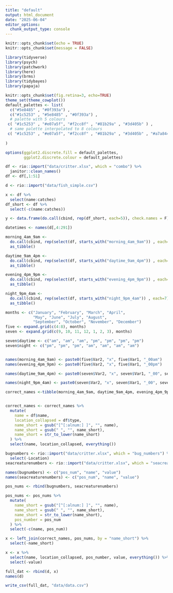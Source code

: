 ```yaml
---
title: "default"
output: html_document
date: "2025-06-04"
editor_options: 
  chunk_output_type: console
---
```


```r
knitr::opts_chunk$set(echo = TRUE)
knitr::opts_chunk$set(message = FALSE)
```

```r
library(tidyverse)
library(psych)
library(patchwork)
library(here)
library(brms)
library(tidybayes)
library(papaja)
```

```r
knitr::opts_chunk$set(fig.retina=3, echo=TRUE)
theme_set(theme_cowplot())
default_palettes <- list(
  c("#5e8485" , "#0f393a") ,
  c("#1c5253" , "#5e8485" , "#0f393a") , 
  # palette with 5 colours
 c( "#1c5253" , "#e07a5f", "#f2cc8f" , "#81b29a" , "#3d405b" ) ,
  # same palette interpolated to 8 colours
 c( "#1c5253" , "#e07a5f", "#f2cc8f" , "#81b29a" , "#3d405b" , "#a7a844" , "#69306d" ) 
  
)

options(ggplot2.discrete.fill = default_palettes, 
        ggplot2.discrete.colour = default_palettes)
```

```r
df <- rio::import("data/critter.xlsx", which = "combo") %>% 
  janitor::clean_names()
df <- df[,1:51]

d <- rio::import("data/fish_simple.csv")
```

```r
x <- df %>% 
  select(name:catches)
df_short <- df %>% 
  select(-c(name:catches))

y <- data.frame(do.call(cbind, rep(df_short, each=5)), check.names = F)

datetimes <- names(d[,4:291])

morning_4am_9am <- 
  do.call(cbind, rep(select(df, starts_with("morning_4am_9am")) , each=5)) %>% 
  as_tibble()

daytime_9am_4pm <- 
  do.call(cbind, rep(select(df, starts_with("daytime_9am_4pm")) , each=7)) %>% 
  as_tibble()

evening_4pm_9pm <- 
  do.call(cbind, rep(select(df, starts_with("evening_4pm_9pm")) , each=5)) %>% 
  as_tibble()

night_9pm_4am <- 
  do.call(cbind, rep(select(df, starts_with("night_9pm_4am")) , each=7)) %>% 
  as_tibble()

```


```r
months <- c("January", "February", "March", "April",
            "May", "June", "July", "August",
            "September", "October", "November", "December")
five <- expand.grid(c(4:8), months)
seven <- expand.grid(c(9, 10, 11, 12, 1, 2, 3), months)

seven$daytime <- c("am", "am", "am", "pm", "pm", "pm", "pm")
seven$night <- c("pm", "pm", "pm", "am", "am", "am", "am")


names(morning_4am_9am) <- paste0(five$Var2, "x", five$Var1, "_00am")
names(evening_4pm_9pm) <- paste0(five$Var2, "x", five$Var1, "_00pm")

names(daytime_9am_4pm) <- paste0(seven$Var2, "x", seven$Var1, "_00", seven$daytime)

names(night_9pm_4am) <- paste0(seven$Var2, "x", seven$Var1, "_00", seven$night)

correct_names <-tibble(morning_4am_9am, daytime_9am_4pm, evening_4pm_9pm, night_9pm_4am) 


correct_names <- correct_names %>% 
  mutate(
    name = df$name,
    location_collapsed = df$type,
    name_short = gsub("[^[:alnum:] ]", "", name),
    name_short = gsub(" ", "", name_short),
    name_short = str_to_lower(name_short)
  ) %>% 
  select(name, location_collapsed, everything())


```

```r
bugnumbers <- rio::import("data/critter.xlsx", which = "bug_numbers") %>% 
  select(-Location)
seacreaturenumbers <- rio::import("data/critter.xlsx", which = "seacreature_numbers")

names(bugnumbers) <- c("pos_num", "name", "value")
names(seacreaturenumbers) <- c("pos_num", "name", "value")

pos_nums <- rbind(bugnumbers, seacreaturenumbers)

pos_nums <- pos_nums %>% 
  mutate(
    name_short = gsub("[^[:alnum:] ]", "", name),
    name_short = gsub(" ", "", name_short),
    name_short = str_to_lower(name_short),
    pos_number = pos_num
  ) %>% 
  select(-c(name, pos_num))
```

```r
x <- left_join(correct_names, pos_nums, by = "name_short") %>% 
  select(-name_short)

x <- x %>% 
  select(name, location_collapsed, pos_number, value, everything()) %>% 
  select(-value)

full_dat <- rbind(d, x)
names(d)
```

```r
write_csv(full_dat, "data/data.csv")
```

















